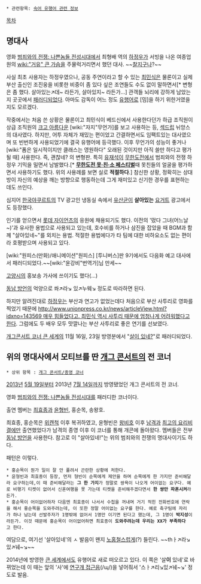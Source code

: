 * 관련항목: [[속어 유행어 관련 정보]]

[[목차]]

== 명대사 ==

{{{#!html
<<iframe width="560" height="315" src="//www.youtube.com/embed/1n7kRICUDrs" frameborder="0" allowfullscreen></iframe>
}}}

영화 [[범죄와의 전쟁: 나쁜놈들 전성시대]]에서 최형배 역의 [[하정우]]가 서빙을 나온 여종업원의 [[wiki:"거유" 큰 가슴]]을 주물럭거리면서 했던 대사. ~~[[찰지구나]]?~~

사실 최초 사용자는 하정우였으나, 공동 주연이라고 할 수 있는 [[최민식]]은 물론이고 실제 부산 출신인 조진웅을 비롯한 비중이 좀 있다 싶은 조연들도 수도 없이 말하면서[* 변형은 좀 했다. 살아있는↗데~ 라든가, 살아있지~ 라든가...] 관객들 뇌리에 강하게 남았는지 곳곳에서 [[패러디]]되었다. 아마도 감독이 어느 정도 [[유행어]]로 [밈]을 하기 위한거였을지도 모르겠다.

작중에서는 처음 쓴 상황은 물론이고 최민식이 베드신에서 사용한다던가 하급 조직원이 상급 조직원의 [[크고 아름다운]] [wiki:"자지"무언가]를 보고 사용하는 등, [[섹드립]] 뉘앙스의 대사였다. 하지만, 어투 자체가 재밌는 편이었고 간결하면서도 임팩트있는 대사였으며 또 빈번하게 사용되었기에 결국 유행어에 등극했다. 이후 무언가의 성능이 좋거나 [wiki:"폼은 일시적이지만 클래스는 영원하다" 오래된 것이지만 아직 쓸만 하다고 평가될 때] 사용한다. 즉, 괜찮네? 의 변형판. 특히 [[유재석]]이 [[무한도전]]에서 범죄와의 전쟁 하정우 기믹을 밀면서 남발했다.[* '''[[무한도전 못·친·소 페스티벌]]'''때 못친들의 얼굴을 평가하면서 사용하기도 했다. 위의 사용례를 보면 실로 '''적절하다 '''.] 참신한 상황, 정확히는 상대방이 자신의 예상을 깨는 방향으로 행동하는데 그게 재미있고 신기한 경우를 표현하는 데도 쓰인다.

심지어 [[한국야쿠르트]]의 TV 광고인 냉동실 속에서 [[유산균]]이 '''살아있는''' [[요거트]] 광고에서도 등장했다.

인기를 얻으면서 [[롯데 자이언츠]]의 응원에 채용되기도 했다. 이전의 '떴다 그녀(어느날~)'과 유사한 용법으로 사용되고 있는데, 호수비를 하거나 삼진을 잡았을 때 BGM과 함께 "살아있네~"를 외치는 용법. 적절한 용법에다가 타 팀에 대한 비하요소도 없는 편이라 호평받으며 사용되고 있다.

[wiki:"원피스(만화)/애니메이션"원피스] [투니버스]판 9기에서도 다음화 예고 대사에서 패러디되었다.~~[wiki:"윤강비"번역가]님 만세~~

[[고양시]]의 홍보송 가사에 쓰이기도 했다(...)

[[동남 방언]]의 억양으로 쏴↗라↘ 있↗누웨↘ 정도로 따라하면 된다.

하지만 알려진대로 [[하정우]]는 부산과 연고가 없었는데다 처음으로 부산 사투리로 영화를 찍었기 때문에 [[http://www.unionpress.co.kr/news/articleView.html?idxno=143569 매우 힘들었다고. 최민식 역시 사투리 때문에 엄청나게 어려워했다고 한다]]. 그럼에도 두 배우 모두 맛깔나는 부산 사투리로 좋은 연기를 선보였다.

[[큰 세계#s-2|개그콘서트 코너 큰 세계]]의 11월 16일, 23일 방영분에서 "[[큰 세계#s-2.4|살이 있네?]]"로 패러디되었다.

== 위의 명대사에서 모티브를 딴 [[개그 콘서트]]의 전 코너 ==
 * 상위 항목 : [[개그 콘서트/종영 코너]]
[[2013년]] [[5월 19일]]부터 2013년 [[7월 14일]]까지 방영됐었던 개그 콘서트의 전 코너.

영화 [[범죄와의 전쟁: 나쁜놈들 전성시대]]를 패러디한 코너이다. 

출연 멤버는 [[최효종]]과 [[윤형빈]], 홍순목, 송왕호.

최효종, 홍순목은 [[위캔척]] 이후 복귀하였고, 윤형빈은 [[왕비호]] 이후 [[남자의 자격|남격]]과 [[최고의 요리비결]]에만 출연했었다가 남격의 종영 이후 이 코너를 통해 개콘에 돌아왔다. 멤버들은 전부 [[동남 방언]]을 사용한다. 참고로 이 "살아있네!"는 위의 범죄와의 전쟁의 명대사이기도 하다.

패턴은 이렇다.
 * 홍순목이 뭔가 일이 잘 안 풀려서 곤란한 상황에 처한다.
 * 윤형빈과 최효종이 등장, 먼저 형빈이 순목에게 제안을 하며 순목에게 한 가지만 준비해달라 요구하는데,이 때 준비해달라는 '''그 한 가지'''가 정말로 쌍욕이 나오게 어이없는 요구다. 예로 비행기 티켓이 없어서 신혼여행을 못 가는데 티켓을 준비해주겠다면서 '''한 쌍만 파혼시켜'''라든가.
 * 홍순목이 어이없어하자 다음엔 최효종이 나서서 수첩을 꺼내며 거기 적힌 전화번호에 연락을 해서 홍순목을 도와주려는데, 이 또한 정말 어이없는 요구를 한다. 예로 축구팀에 자리가 하나 남는데 선발주자가 1명밖에 없어서 1명만 이기면 된다고 했는데, 그 1명이 '''박지성'''이라든가. 이것 때문에 홍순목이 어이없어하면 최효종이 '''도와주려는데 우리는 XX가 부족하다'''고 한다.

여담으로, 여기선 '살아있네'의 ㅅ 발음이 왠지 [[노홍철]]스럽게(?) 들린다. ~~thㅏ↗라↘있↗눼~↘~~

2014년에 방영한 [[큰 세계#s-2|큰 세계]]에서도 유행어로 새로 떠오르고 있다. 이 쪽은 '살'''이''' 있네'로 바뀌었는데 이 때는 앞의 '사'에 [[연구개음#s-1.1.5|연구개 접근음]](/ɰ/)을 넣어줘서 '스ㅏ↗리↘있↗눼~↘' 정도로 발음.

